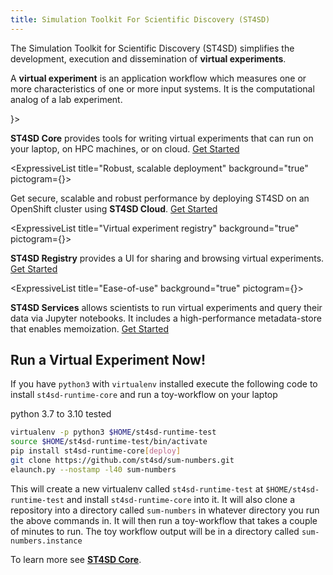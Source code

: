 ```yaml
---
title: Simulation Toolkit For Scientific Discovery (ST4SD)
---
```


<!--

  Copyright IBM Inc. All Rights Reserved.
  SPDX-License-Identifier: Apache-2.0

-->


<Row>
<Column colMd={5} colLg={8}>

The Simulation Toolkit for Scientific Discovery (ST4SD) simplifies the development, execution and dissemination of **virtual experiments**.

</Column>

<Column colMd={2} colLg={3} offsetMd={1} offsetLg={1}>  
<Aside>

A **virtual experiment** is an application workflow which measures one or more characteristics of one or more input systems.
It is the computational analog of a lab experiment.

</Aside>
</Column >
</Row>


<div className="expressive-content-list-group">
  <ExpressiveList
    title="Multi-platform virtual experiments"
    background="true"
    pictogram={<CodeSyntax />}>

  **ST4SD Core** provides tools for writing virtual experiments that can run on your laptop, on HPC machines, or on cloud. [Get Started](/st4sd-core-getting-started)

  </ExpressiveList>

   <ExpressiveList
    title="Robust, scalable deployment"
    background="true"
    pictogram={<Kubernetes />}>

  Get secure, scalable and robust performance by deploying ST4SD on an OpenShift cluster using **ST4SD Cloud**. [Get Started](/st4sd-cloud-getting-started)

  </ExpressiveList>

  <ExpressiveList 
    title="Virtual experiment registry"
    background="true"
    pictogram={<CarbonForIbmDotcom />}>

   **ST4SD Registry** provides a UI for sharing and browsing virtual experiments. [Get Started](/st4sd-registry-getting-started)

  </ExpressiveList>

  <ExpressiveList
    title="Ease-of-use"
    background="true"
    pictogram={<NetworkServices />}>

  **ST4SD Services** allows scientists to run virtual experiments and query their data via Jupyter notebooks.
   It includes a high-performance metadata-store that enables memoization. [Get Started](/st4sd-services-getting-started)

  </ExpressiveList>

</div>



## Run a Virtual Experiment Now!

<Row>
<Column colMd={5} colLg={8}>

If you have `python3` with `virtualenv` installed execute the following code to install `st4sd-runtime-core` and run a toy-workflow on your laptop

</Column>

<Column colMd={2} colLg={3} offsetMd={1} offsetLg={1}>
<Aside>
python 3.7 to 3.10 tested
</Aside>
</Column>
</Row>



```bash
virtualenv -p python3 $HOME/st4sd-runtime-test
source $HOME/st4sd-runtime-test/bin/activate
pip install st4sd-runtime-core[deploy]
git clone https://github.com/st4sd/sum-numbers.git
elaunch.py --nostamp -l40 sum-numbers
```

This will create a new virtualenv called `st4sd-runtime-test` at `$HOME/st4sd-runtime-test` and install `st4sd-runtime-core` into it. It will also clone a repository into a directory called `sum-numbers` in whatever directory you run the above commands in. It will then run a toy-workflow that takes a couple of minutes to run. The toy workflow output will be in a directory called `sum-numbers.instance`

To learn more see [**ST4SD Core**](/st4sd-core-getting-started).
